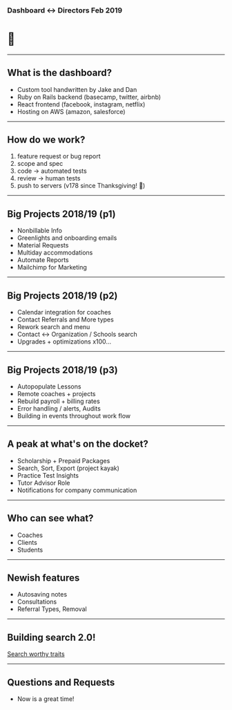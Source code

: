 ### Dashboard <-> Directors Feb 2019

# 🎊

---

## What is the dashboard?

- Custom tool handwritten by Jake and Dan
- Ruby on Rails backend (basecamp, twitter, airbnb)
- React frontend (facebook, instagram, netflix)
- Hosting on AWS (amazon, salesforce)

---

## How do we work?

1. feature request or bug report
1. scope and spec
1. code -> automated tests
1. review -> human tests
1. push to servers (v178 since Thanksgiving! 🦃)

---

## Big Projects 2018/19 (p1)

- Nonbillable Info
- Greenlights and onboarding emails
- Material Requests
- Multiday accommodations
- Automate Reports
- Mailchimp for Marketing

---

## Big Projects 2018/19 (p2)

- Calendar integration for coaches
- Contact Referrals and More types
- Rework search and menu
- Contact <-> Organization / Schools search
- Upgrades + optimizations x100...

---

## Big Projects 2018/19 (p3)

- Autopopulate Lessons
- Remote coaches + projects
- Rebuild payroll + billing rates
- Error handling / alerts, Audits
- Building in events throughout work flow

---

## A peak at what's on the docket?

- Scholarship + Prepaid Packages
- Search, Sort, Export (project kayak)
- Practice Test Insights
- Tutor Advisor Role
- Notifications for company communication

---

## Who can see what?

- Coaches
- Clients
- Students

---

## Newish features

- Autosaving notes
- Consultations
- Referral Types, Removal

---

## Building search 2.0!

[Search worthy traits](https://docs.google.com/spreadsheets/d/1E5SRZVtJCJGUYKG2dqEZTTeiRfaknwIegXYdoX0M0YE/edit#gid=1655663143)

---

## Questions and Requests

- Now is a great time!
